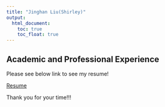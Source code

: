 ```yaml
---
title: "Jinghan Liu(Shirley)"
output: 
  html_document:
    toc: true
    toc_float: true
---
```


## Academic and Professional Experience

Please see below link to see my resume!


[Resume](Jinghan_Liu_resume.pdf)


Thank you for your time!!!